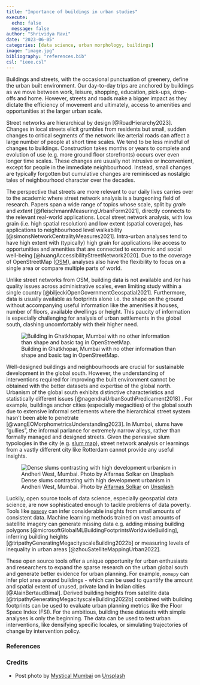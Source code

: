 ```yaml
---
title: "Importance of buildings in urban studies"
execute:
  echo: false
  message: false
author: "Shrividya Ravi"
date: "2023-06-05"
categories: [data science, urban morphology, buildings]
image: "image.jpg"
bibliography: "references.bib"
csl: "ieee.csl"
---
```


Buildings and streets, with the occasional punctuation of greenery, define the urban built environment. Our day-to-day trips are anchored by buildings as we move between work, leisure, shopping, education, pick-ups, drop-offs and home. However, streets and roads make a bigger impact as they dictate the efficiency of movement and ultimately, access to amenities and opportunities at the larger urban scale. 

Street networks are hierarchical by design [@RoadHierarchy2023]. Changes in local streets elicit grumbles from residents but small, sudden changes to critical segments of the network like arterial roads can affect a large number of people at short time scales. We tend to be less mindful of changes to buildings. Construction takes months or years to complete and evolution of use (e.g. more ground floor storefronts) occurs over even longer time scales. These changes are usually not intrusive or inconvenient, except for people in the immediate neighbourhood. Instead, small changes are typically forgotten but cumulative changes are reminisced as nostalgic tales of neighbourhood character over the decades.

The perspective that streets are more relevant to our daily lives carries over to the academic where street network analysis is a burgeoning field of research. Papers span a wide range of topics whose scale, split by _grain_ and _extent_ [@fleischmannMeasuringUrbanForm2021], directly connects to the relevant real-world applications. Local street network analysis, with low grain (i.e. high spatial resolution) and low extent (spatial coverage), has applications to neighbourhood level walkability [@simonsNetworkCentralityMeasures2021]. Intra-urban analyses tend to have high extent with (typically) high grain for applications like access to opportunities and amenities that are connected to economic and social well-being [@huangAccessibilityStreetNetwork2020]. Due to the coverage of OpenStreetMap ([OSM](https://www.openstreetmap.org/)), analyses also have the flexibility to focus on a single area or compare multiple parts of world. 

Unlike street networks from OSM, building data is not available and /or has quality issues across administrative scales, even limiting study within a single country [@biljeckiOpenGovernmentGeospatial2021]. Furthermore, data is usually available as footprints alone i.e. the shape on the ground without accompanying useful information like the amenities it houses, number of floors, available dwellings or height. This paucity of information is especially challenging for analysis of urban settlements in the global south, clashing uncomfortably with their higher need.

![Building in Ghatkhopar, Mumbai with no other information than shape and basic tag in OpenStreetMap.](building-with-tag-only.png)


Well-designed buildings and neighbourhoods are crucial for sustainable development in the global south. However, the understanding of interventions required for improving the built environment cannot be obtained with the better datasets and expertise of the global north. Urbanism of the global south exhibits distinctive characteristics and statistically different issues [@nagendraUrbanSouthPredicament2018] . For example, buildings anchor cities (especially megacities) of the global south due to extensive informal settlements where the hierarchical street system hasn't been able to penetrate [@wangEOMorphometricsUnderstanding2023]. In Mumbai, slums have "gullies", the informal parlance for extremely narrow alleys, rather than formally managed and designed streets. Given the pervasive slum typologies in the city (e.g. [slum map](https://shriv.github.io/e-flaneur/posts/mumbai-slums/)), street network analysis or learnings from a vastly different city like Rotterdam cannot provide any useful insights.

![Dense slums contrasting with high development urbanism in Andheri West, Mumbai. Photo by <a href="https://unsplash.com/@alfarnassolkar?utm_source=unsplash&utm_medium=referral&utm_content=creditCopyText">Alfarnas Solkar</a> on <a href="https://unsplash.com/photos/oqjl1kTw_Bo?utm_source=unsplash&utm_medium=referral&utm_content=creditCopyText">Unsplash</a>](slum-highrise.jpg)

Luckily, open source tools of data science, especially geospatial data science, are now sophisticated enough to tackle problems of data poverty. Tools like [`momepy`](http://docs.momepy.org/en/stable/#) can infer considerable insights from small amounts of consistent data. Machine learning methods trained on vast amounts of satellite imagery can generate missing data e.g. adding missing building polygons [@microsoftGlobalMLBuildingFootprintsWorldwideBuilding], inferring building heights [@tripathyGeneratingMegacityscaleBuilding2022b] or measuring levels of inequality in urban areas [@zhouSatelliteMappingUrban2022]. 

These open source tools offer a unique opportunity for urban enthusiasts and researchers to expand the sparse research on the urban global south and generate better evidence for urban planning. For example, `momepy` can infer plot area around buildings - which can be used to quantify the amount and spatial extent of unused, private land in Indian cities [@AlainBertaudBimal]. Derived building heights from satellite data [@tripathyGeneratingMegacityscaleBuilding2022b] combined with building footprints can be used to evaluate urban planning metrics like the Floor Space Index (FSI). For the ambitious, building these datasets with simple analyses is only the beginning. The data can be used to test urban interventions, like densifying specific locales, or simulating trajectories of change by intervention policy.   


### References

::: {#refs}
:::

### Credits

- Post photo by <a href="https://unsplash.com/de/@mysticalmumbai?utm_source=unsplash&utm_medium=referral&utm_content=creditCopyText">Mystical Mumbai</a> on <a href="https://unsplash.com/photos/zRYDQejPrzw?utm_source=unsplash&utm_medium=referral&utm_content=creditCopyText">Unsplash</a>
  